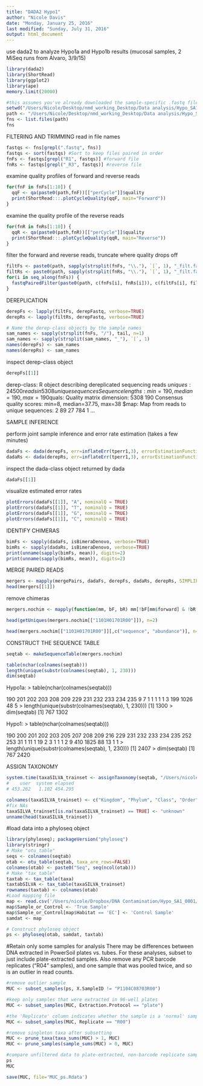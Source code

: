 ```yaml
---
title: "DADA2 Hypo1"
author: "Nicole Davis"
date: "Monday, January 25, 2016"
last modified: "Sunday, July 31, 2016"
output: html_document
---
```


use dada2 to analyze Hypo1a and Hypo1b results (mucosal samples, 2 MiSeq runs from Alvaro, 3/9/15)
```r
library(dada2)
library(ShortRead)
library(ggplot2)
library(ape)
memory.limit(20000)

#this assumes you've already downloaded the sample-specific .fastq files to your working directory
setwd("/Users/Nicole/Desktop/nmd_working_Desktop/Data analysis/Hypo_SA1_0001/")
path <- "/Users/Nicole/Desktop/nmd_working_Desktop/Data analysis/Hypo_SA1_0001/"
fns <- list.files(path)
fns
```

FILTERING AND TRIMMING
read in file names
```r
fastqs <- fns[grepl(".fastq", fns)]
fastqs <- sort(fastqs) #Sort to keep files paired in order
fnFs <- fastqs[grepl("R1", fastqs)] #forward file
fnRs <- fastqs[grepl("_R3", fastqs)] #reverse file
```

examine quality profiles of forward and reverse reads
```r
for(fnF in fnFs[1:10]) {
  qqF <- qa(paste0(path,fnF))[["perCycle"]]$quality
  print(ShortRead:::.plotCycleQuality(qqF, main="Forward"))
}
```

examine the quality profile of the reverse reads
```r
for(fnR in fnRs[1:10]) {
  qqR <- qa(paste0(path,fnR))[["perCycle"]]$quality
  print(ShortRead:::.plotCycleQuality(qqR, main="Reverse"))
}
```

filter the forward and reverse reads, truncate where quality drops off
```r
filtFs <- paste0(path, sapply(strsplit(fnFs, "\\."), `[`, 1), "_filt.fastq.gz")
filtRs <- paste0(path, sapply(strsplit(fnRs, "\\."), `[`, 1), "_filt.fastq.gz")
for(i in seq_along(fnFs)) {
  fastqPairedFilter(paste0(path, c(fnFs[i], fnRs[i])), c(filtFs[i], filtRs[i]), maxN=0, maxEE=2, truncQ=2, trimLeft=c(10, 10), truncLen=c(200,100), compress=TRUE, verbose=TRUE)
}
```

DEREPLICATION
```r
derepFs <- lapply(filtFs, derepFastq, verbose=TRUE)
derepRs <- lapply(filtRs, derepFastq, verbose=TRUE)

# Name the derep-class objects by the sample names
sam_names <- sapply(strsplit(fnFs, "/"), tail, n=1)
sam_names <- sapply(strsplit(sam_names, "_"), `[`, 1)
names(derepFs) <- sam_names
names(derepRs) <- sam_names
```

inspect derep-class object
```r
derepFs[[1]]
```

derep-class: R object describing dereplicated sequencing reads
$uniques: 24500 reads in 5308 unique sequences
  Sequence lengths: min=190, median=190, max=190
$quals: Quality matrix dimension:  5308 190
  Consensus quality scores: min=8, median=37.75, max=38
$map: Map from reads to unique sequences:  2 89 27 784 1 ...


SAMPLE INFERENCE

perform joint sample inference and error rate estimation (takes a few minutes)
```r
dadaFs <- dada(derepFs, err=inflateErr(tperr1,3), errorEstimationFunction=loessErrfun, selfConsist = TRUE)
dadaRs <- dada(derepRs, err=inflateErr(tperr1,3), errorEstimationFunction=loessErrfun, selfConsist = TRUE)
```

inspect the dada-class object returned by dada
```r
dadaFs[[1]]
```

visualize estimated error rates
```r
plotErrors(dadaFs[[1]], "A", nominalQ = TRUE)
plotErrors(dadaFs[[1]], "T", nominalQ = TRUE)
plotErrors(dadaFs[[1]], "G", nominalQ = TRUE)
plotErrors(dadaFs[[1]], "C", nominalQ = TRUE)
```

IDENTIFY CHIMERAS
```r
bimFs <- sapply(dadaFs, isBimeraDenovo, verbose=TRUE)
bimRs <- sapply(dadaRs, isBimeraDenovo, verbose=TRUE)
print(unname(sapply(bimFs, mean)), digits=2)
print(unname(sapply(bimRs, mean)), digits=2)
```

MERGE PAIRED READS
```r
mergers <- mapply(mergePairs, dadaFs, derepFs, dadaRs, derepRs, SIMPLIFY=FALSE)
head(mergers[[1]])
```

remove chimeras
```r
mergers.nochim <- mapply(function(mm, bF, bR) mm[!bF[mm$forward] & !bR[mm$reverse],], mergers, bimFs, bimRs, SIMPLIFY=FALSE)
```

```r
head(getUniques(mergers.nochim[["1101H01701R00"]]), n=2)
```

```r
head(mergers.nochim[["1101H01701R00"]][,c("sequence", "abundance")], n=2)
```

CONSTRUCT THE SEQUENCE TABLE
```r
seqtab <- makeSequenceTable(mergers.nochim)

table(nchar(colnames(seqtab)))
length(unique(substr(colnames(seqtab), 1, 230)))
dim(seqtab)
```

Hypo1a:
> table(nchar(colnames(seqtab)))

 190  201  202  203  208  209  229  231  232  233  234  235 
   9    7    1    1    1    1    1    3  199 1026   48    5 
> length(unique(substr(colnames(seqtab), 1, 230)))
[1] 1300
> dim(seqtab)
[1]  767 1302

Hypo1:
> table(nchar(colnames(seqtab)))

 190  200  201  202  203  205  207  208  209  216  229  231  232  233  234  235  252  253 
  31    1   11    1   19    2    3    1    1    1    2    9  410 1825   88   13    1    1 
> length(unique(substr(colnames(seqtab), 1, 230)))
[1] 2407
> dim(seqtab)
[1]  767 2420

ASSIGN TAXONOMY
```r
system.time(taxaSILVA_trainset <- assignTaxonomy(seqtab, "/Users/nicole/Desktop/silva_nr_v123_train_set.fa"))
#    user  system elapsed 
# 453.262   1.102 454.295 

colnames(taxaSILVA_trainset) <- c("Kingdom", "Phylum", "Class", "Order", "Family", "Genus")
#fix NAs
taxaSILVA_trainset[is.na(taxaSILVA_trainset) == TRUE] <- "unknown"
unname(head(taxaSILVA_trainset))
```

#load data into a phyloseq object
```r
library(phyloseq); packageVersion("phyloseq")
library(stringr)
# Make "otu_table"
seqs <- colnames(seqtab)
otab <- otu_table(seqtab, taxa_are_rows=FALSE)
colnames(otab) <- paste0("Seq", seq(ncol(otab)))
# Make "tax_table"
taxtab <- tax_table(taxa)
taxtabSILVA <- tax_table(taxaSILVA_trainset)
rownames(taxtab) <- colnames(otab)
#Load mapping file
map <- read.csv('/Users/nicole/Dropbox/DNA Contamination/Hypo_SA1_0001/hypo_sa1_0001_mappingfile.csv')
map$Sample_or_Control <- 'True Sample'
map$Sample_or_Control[map$Habitat == 'EC'] <- 'Control Sample'
samdat <- map
```

```r
# Construct phyloseq object
ps <- phyloseq(otab, samdat, taxtab)
```

#Retain only some samples for analysis
There may be differences between DNA extracted in PowerSoil plates vs. tubes. For these analyses, subset to just include plate-extracted samples. Also remove any PCR barcode replicates ("R04" samples), and one sample that was pooled twice, and so is an outlier in read counts.
```r
#remove outlier sample
MUC <- subset_samples(ps, X.SampleID != "P1104C08703R00")

#keep only samples that were extracted in 96-well plates
MUC <- subset_samples(MUC, Extraction.Protocol == "plate")

#the 'Replicate' column indicates whether the sample is a 'normal' sample (R00) or whether the sample is a type of derivative sample, e.g. 'R04' indicates the sample's DNA was PCR amplified a second time with a different primer barcode
MUC <- subset_samples(MUC, Replicate == "R00")

#remove singleton taxa after subsetting
MUC <- prune_taxa(taxa_sums(MUC) > 1, MUC)
MUC <- prune_samples(sample_sums(MUC) > 0, MUC)

#compare unfiltered data to plate-extracted, non-barcode replicate samples that lack singletons.
ps
MUC

save(MUC, file='MUC_ps.Rdata')
```